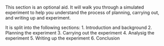 This section is an optional aid. It will walk you through a simulated experiment to help you understand the process of planning, carrying out, and writing up and experiment.

It is split into the following sections:
1. Introduction and background
2. Planning the experiment
3. Carrying out the experiment
4. Analysig the experiment
5. Writing up the experiment
6. Conclusion

